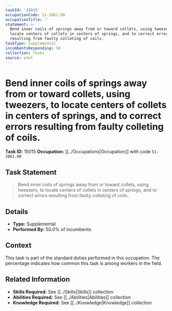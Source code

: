 ```yaml
---
taskId: '15015'
occupationCode: 51-2061.00
occupationTitle: ''
statement: >-
  Bend inner coils of springs away from or toward collets, using tweezers, to
  locate centers of collets in centers of springs, and to correct errors
  resulting from faulty colleting of coils.
taskType: Supplemental
incumbentsResponding: 50
collection: Tasks
source: onet
---
```

# Bend inner coils of springs away from or toward collets, using tweezers, to locate centers of collets in centers of springs, and to correct errors resulting from faulty colleting of coils.

**Task ID:** 15015
**Occupation:** [[../Occupations|Occupation]] with code `51-2061.00`

## Task Statement

> Bend inner coils of springs away from or toward collets, using tweezers, to locate centers of collets in centers of springs, and to correct errors resulting from faulty colleting of coils.

## Details

- **Type:** Supplemental
- **Performed By:** 50.0% of incumbents

## Context

This task is part of the standard duties performed in this occupation. The percentage indicates how common this task is among workers in the field.

## Related Information

- **Skills Required:** See [[../Skills|Skills]] collection
- **Abilities Required:** See [[../Abilities|Abilities]] collection
- **Knowledge Required:** See [[../Knowledge|Knowledge]] collection

